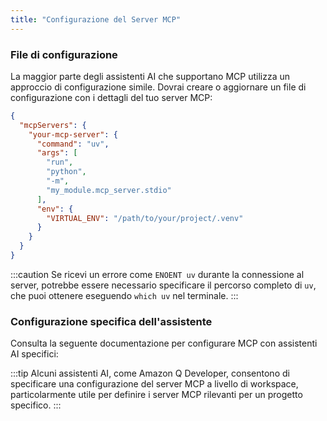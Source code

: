 ```yaml
---
title: "Configurazione del Server MCP"
---
```




### File di configurazione

La maggior parte degli assistenti AI che supportano MCP utilizza un approccio di configurazione simile. Dovrai creare o aggiornare un file di configurazione con i dettagli del tuo server MCP:

```json
{
  "mcpServers": {
    "your-mcp-server": {
      "command": "uv",
      "args": [
        "run",
        "python",
        "-m",
        "my_module.mcp_server.stdio"
      ],
      "env": {
        "VIRTUAL_ENV": "/path/to/your/project/.venv"
      }
    }
  }
}
```

:::caution
Se ricevi un errore come `ENOENT uv` durante la connessione al server, potrebbe essere necessario specificare il percorso completo di `uv`, che puoi ottenere eseguendo `which uv` nel terminale.
:::

### Configurazione specifica dell'assistente

Consulta la seguente documentazione per configurare MCP con assistenti AI specifici:


<Snippet name="mcp/assistant-docs" />

:::tip
Alcuni assistenti AI, come Amazon Q Developer, consentono di specificare una configurazione del server MCP a livello di workspace, particolarmente utile per definire i server MCP rilevanti per un progetto specifico.
:::